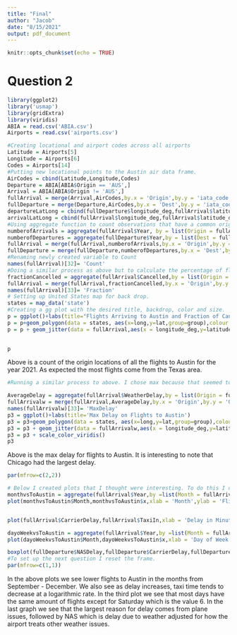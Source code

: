 ```yaml
---
title: "Final"
author: "Jacob"
date: "8/15/2021"
output: pdf_document
---
```


```r
knitr::opts_chunk$set(echo = TRUE)
```

# Question 2

```r
library(ggplot2)
library('usmap')
library(gridExtra)
library(viridis)
ABIA = read.csv('ABIA.csv')
Airports = read.csv('airports.csv')

```



```r
#Creating locational and airport codes across all airports
Latitude = Airports[5]
Longitude = Airports[6]
Codes = Airports[14]
#Putting new locational points to the Austin air data frame.
AirCodes = cbind(Latitude,Longitude,Codes)
Departure = ABIA[ABIA$Origin == 'AUS',]
Arrival = ABIA[ABIA$Origin != 'AUS',]
fullArrival = merge(Arrival,AirCodes,by.x = 'Origin',by.y = 'iata_code')
fullDeparture = merge(Departure,AirCodes,by.x = 'Dest',by.y = 'iata_code')
departureLatLong = cbind(fullDeparture$longitude_deg,fullArrival$latitude_deg)
arrivalLatLong = cbind(fullArrival$longitude_deg,fullArrival$latitude_deg)
#Using aggregate function to count observations that have a common origin point. I used year as the first parameter for a place holder because I knew there were no empty values and I was not sure how R would handle na observations.
numberofArrivals = aggregate(fullArrival$Year, by = list(Origin = fullArrival$Origin), FUN = length)
numberofDepartures = aggregate(fullDeparture$Year,by = list(Dest = fullDeparture$Dest),FUN = length)
fullArrival = merge(fullArrival,numberofArrivals,by.x = 'Origin',by.y = 'Origin')
fullDeparture = merge(fullDeparture,numberofDepartures,by.x = 'Dest',by.y = 'Dest')
#Renaming newly created variable to Count
names(fullArrival)[32]= 'Count'
#Doing a similar process as above but to calculate the percentage of flights that were cancelled.
fractionCancelled = aggregate(fullArrival$Cancelled,by = list(Origin = fullArrival$Origin),FUN = mean)
fullArrival = merge(fullArrival,fractionCancelled,by.x = 'Origin',by.y = 'Origin')
names(fullArrival)[33]= 'Fraction'
# Setting up United States map for back drop.
states = map_data('state')
#Creating a gg plot with the desired title, backdrop, color and size.
p = ggplot()+labs(title="Flights Arriving to Austin and Fraction of Cancellations")
p = p+geom_polygon(data = states, aes(x=long,y=lat,group=group),colour = 'black',fill = 'white' )
p = p + geom_jitter(data = fullArrival,aes(x = longitude_deg,y=latitude_deg,size = Count,col = Fraction)) +scale_color_viridis()
  

p
```

Above is a count of the origin locations of all the flights to Austin for the year 2021. As expected the most flights come from the Texas area. 


```r
#Running a similar process to above. I chose max because that seemed to show the most interesting deviance in delay.

AverageDelay = aggregate(fullArrival$WeatherDelay,by = list(Origin = fullArrival$Origin),na.rm = TRUE,FUN = max)
fullArrivalw = merge(fullArrival,AverageDelay,by.x = 'Origin',by.y = 'Origin')
names(fullArrivalw)[33]= 'MaxDelay'
p3 = ggplot()+labs(title='Max Delay on Flights to Austin')
p3 = p3+geom_polygon(data = states, aes(x=long,y=lat,group=group),colour = 'black',fill = 'white' )
p3 = p3 + geom_jitter(data = fullArrivalw,aes(x = longitude_deg,y=latitude_deg,color = MaxDelay ))
p3 = p3 + scale_color_viridis()
p3

```

Above is the max delay for flights to Austin. It is interesting to note that Chicago had the largest delay.

```r
par(mfrow=c(2,2))

# Below I created plots that I thought were interesting. To do this I created several interacting plots and chose the ones that held important data.
monthvsToAustin = aggregate(fullArrival$Year,by =list(Month = fullArrival$Month),FUN = length)
plot(monthvsToAustin$Month,monthvsToAustin$x,xlab = 'Month',ylab = 'Flights to Austin',main = 'Flights to Austin vs Month of Year')


plot(fullArrival$CarrierDelay,fullArrival$TaxiIn,xlab = 'Delay in Minutes',ylab = 'Taxi Time in Minutes',main = 'Delay vs Taxi Time')

dayoWeekvsToAustin = aggregate(fullArrival$Year,by =list(Month = fullArrival$DayOfWeek),FUN = length)
plot(dayoWeekvsToAustin$Month,dayoWeekvsToAustin$x,xlab = 'Day of Week',ylab = 'Flights to Austin',main = 'Flights to Austin vs  Day of Week')

boxplot(fullDeparture$NASDelay,fullDeparture$CarrierDelay,fullDeparture$SecurityDelay,fullDeparture$LateAircraftDelay,outline = FALSE,names = c('NAS', 'Carrier','TSA', 'Plane'),xlab = 'Reason for Delay',ylab = 'Delay Time in Minutes',main = 'Reason for Delay vs Time of Delay')
#To set up the next question I reset the frame.
par(mfrow=c(1,1))
```

In the above plots we see lower flights to Austin in the months from September - December. We also see as delay increases, taxi time tends to decrease at a logarithmic rate. In the third plot we see that most days have the same amount of flights except for Saturday which is the value 6. In the last graph we see that the largest reason for delay comes from plane issues, followed by NAS which is delay due to weather adjusted for how the airport treats other weather issues.
